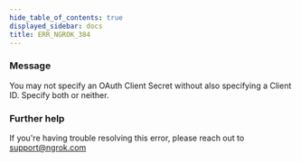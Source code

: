 ```yaml
---
hide_table_of_contents: true
displayed_sidebar: docs
title: ERR_NGROK_384
---
```




### Message

You may not specify an OAuth Client Secret without also specifying a Client ID. Specify both or neither.

<ErrorDetails error="err_ngrok_384" />

### Further help

If you're having trouble resolving this error, please reach out to [support@ngrok.com](mailto:support@ngrok.com?subject=Help%20with%20ERR_NGROK_384)
